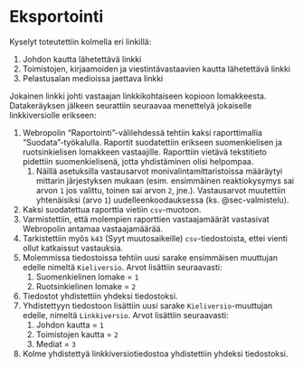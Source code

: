 # Eksportointi {#sec-eksportointi}

Kyselyt toteutettiin kolmella eri linkillä:

1.  Johdon kautta lähetettävä linkki
2.  Toimistojen, kirjaamoiden ja viestintävastaavien kautta lähetettävä linkki
3.  Pelastusalan medioissa jaettava linkki

Jokainen linkki johti vastaajan linkkikohtaiseen kopioon lomakkeesta. Datakeräyksen jälkeen seurattiin seuraavaa menettelyä jokaiselle linkkiversiolle erikseen:

1.  Webropolin "Raportointi"-välilehdessä tehtiin kaksi raporttimallia "Suodata"-työkalulla. Raportit suodatettiin erikseen suomenkielisen ja ruotsinkielisen lomakkeen vastaajille. Raporttiin vietävä tekstitieto pidettiin suomenkielisenä, jotta yhdistäminen olisi helpompaa.
    1.  Näillä asetuksilla vastausarvot monivalintamittaristoissa määräytyi mittarin järjestyksen mukaan (esim. ensimmäinen reaktiokysymys sai arvon `1` jos valittu, toinen sai arvon `2`, jne.). Vastausarvot muutettiin yhtenäisiksi (arvo `1`) uudelleenkoodauksessa (ks. @sec-valmistelu).
2.  Kaksi suodatettua raporttia vietiin `csv`-muotoon.
3.  Varmistettiin, että molempien raporttien vastaajamäärät vastasivat Webropolin antamaa vastaajamäärää.
4.  Tarkistettiin myös `k43` (Syyt muutosaikeille) `csv`-tiedostoista, ettei vienti ollut katkaissut vastauksia.
5.  Molemmissa tiedostoissa tehtiin uusi sarake ensimmäisen muuttujan edelle nimeltä `Kieliversio`. Arvot lisättiin seuraavasti:
    1.  Suomenkielinen lomake = `1`
    2.  Ruotsinkielinen lomake = `2`
6.  Tiedostot yhdistettiin yhdeksi tiedostoksi.
7.  Yhdistettyyn tiedostoon lisättiin uusi sarake `Kieliversio`-muuttujan edelle, nimeltä `Linkkiversio`. Arvot lisättiin seuraavasti:
    1.  Johdon kautta = `1`
    2.  Toimistojen kautta = `2`
    3.  Mediat = `3`
8.  Kolme yhdistettyä linkkiversiotiedostoa yhdistettiin yhdeksi tiedostoksi.
